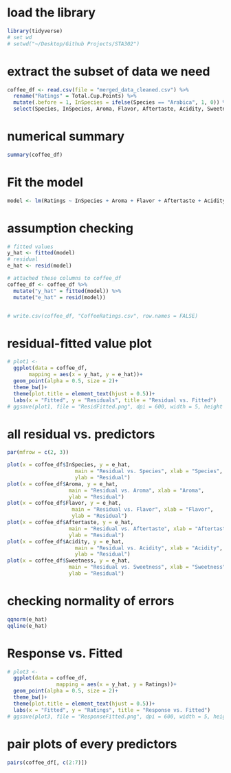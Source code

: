 # load the library
```r
library(tidyverse)
# set wd
# setwd("~/Desktop/Github Projects/STA302")
```

# extract the subset of data we need
```r
coffee_df <- read.csv(file = "merged_data_cleaned.csv") %>% 
  rename("Ratings" = Total.Cup.Points) %>% 
  mutate(.before = 1, InSpecies = ifelse(Species == "Arabica", 1, 0)) %>% 
  select(Species, InSpecies, Aroma, Flavor, Aftertaste, Acidity, Sweetness, Ratings)
```

# numerical summary
```r
summary(coffee_df)
```


# Fit the model
```r
model <- lm(Ratings ~ InSpecies + Aroma + Flavor + Aftertaste + Acidity, data = coffee_df)

```

# assumption checking
```r
# fitted values
y_hat <- fitted(model)
# residual
e_hat <- resid(model)

# attached these columns to coffee_df
coffee_df <- coffee_df %>% 
  mutate("y_hat" = fitted(model)) %>% 
  mutate("e_hat" = resid(model))


# write.csv(coffee_df, "CoffeeRatings.csv", row.names = FALSE)
```

# residual-fitted value plot
```r
# plot1 <- 
  ggplot(data = coffee_df, 
       mapping = aes(x = y_hat, y = e_hat))+
  geom_point(alpha = 0.5, size = 2)+ 
  theme_bw()+
  theme(plot.title = element_text(hjust = 0.5))+
  labs(x = "Fitted", y = "Residuals", title = "Residual vs. Fitted")
# ggsave(plot1, file = "ResidFitted.png", dpi = 600, width = 5, height = 5)
```

# all residual vs. predictors
```r
par(mfrow = c(2, 3))

plot(x = coffee_df$InSpecies, y = e_hat,
                      main = "Residual vs. Species", xlab = "Species",
                      ylab = "Residual")
plot(x = coffee_df$Aroma, y = e_hat,
                    main = "Residual vs. Aroma", xlab = "Aroma",
                    ylab = "Residual")
plot(x = coffee_df$Flavor, y = e_hat,
                     main = "Residual vs. Flavor", xlab = "Flavor",
                     ylab = "Residual")
plot(x = coffee_df$Aftertaste, y = e_hat,
                    main = "Residual vs. Aftertaste", xlab = "Aftertaste",
                    ylab = "Residual")
plot(x = coffee_df$Acidity, y = e_hat,
                      main = "Residual vs. Acidity", xlab = "Acidity",
                      ylab = "Residual")
plot(x = coffee_df$Sweetness, y = e_hat,
                    main = "Residual vs. Sweetness", xlab = "Sweetness",
                    ylab = "Residual")

```
# checking normality of errors
```r

qqnorm(e_hat)
qqline(e_hat)
```
# Response vs. Fitted
```r
# plot3 <- 
  ggplot(data = coffee_df, 
                mapping = aes(x = y_hat, y = Ratings))+
  geom_point(alpha = 0.5, size = 2)+ 
  theme_bw()+
  theme(plot.title = element_text(hjust = 0.5))+
  labs(x = "Fitted", y = "Ratings", title = "Response vs. Fitted")
# ggsave(plot3, file = "ResponseFitted.png", dpi = 600, width = 5, height = 5)
```
# pair plots of every predictors
```r
pairs(coffee_df[, c(2:7)])
```

